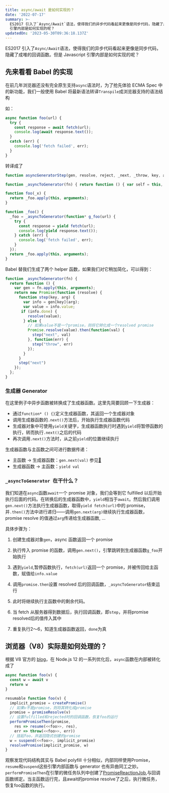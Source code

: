 ```yaml
---
title: async/await 是如何实现的？
date: '2022-07-17'
summary: >-
  ES2017 引入了`Async/Await`语法，使得我们的异步代码看起来更像是同步代码，隐藏了成堆的回调函数。但是 Javascript
  引擎内部是如何实现的呢？
updatedOn: '2023-05-30T09:36:18.137Z'
---
```




ES2017 引入了`Async/Await`语法，使得我们的异步代码看起来更像是同步代码，隐藏了成堆的回调函数。但是 Javascript 引擎内部是如何实现的呢？

## 先来看看 Babel 的实现

在前几年浏览器还没有完全原生支持`async`语法时，为了抢先体验 ECMA Spec 中的新功能，我们一般使用 Babel 将最新语法转译`Transpile`成浏览器支持的语法结构

如：

```js	
async function foo(url) {
  try {
    const response = await fetch(url);
    console.log(await response.text());
  }
  catch (err) {
    console.log('fetch failed', err);
  }
}
```

转译成了

```js
function asyncGeneratorStep(gen, resolve, reject, _next, _throw, key, arg) { try { var info = gen[key](arg); var value = info.value; } catch (error) { reject(error); return; } if (info.done) { resolve(value); } else { Promise.resolve(value).then(_next, _throw); } }

function _asyncToGenerator(fn) { return function () { var self = this, args = arguments; return new Promise(function (resolve, reject) { var gen = fn.apply(self, args); function _next(value) { asyncGeneratorStep(gen, resolve, reject, _next, _throw, "next", value); } function _throw(err) { asyncGeneratorStep(gen, resolve, reject, _next, _throw, "throw", err); } _next(undefined); }); }; }

function foo(_x) {
  return _foo.apply(this, arguments);
}

function _foo() {
  _foo = _asyncToGenerator(function* g_foo(url) {
    try {
      const response = yield fetch(url);
      console.log(yield response.text());
    } catch (err) {
      console.log('fetch failed', err);
    }
  });
  return _foo.apply(this, arguments);
}
```

Babel 替我们生成了两个 helper 函数，如果我们对它稍加简化，可以得到：

```js
function _asyncToGenerator(fn) {
  return function () {
    var gen = fn.apply(this, arguments);
    return new Promise(function (resolve) {
      function step(key, arg) {
        var info = gen[key](arg);
        var value = info.value;
       if (info.done) {
          resolve(value);
        } else {
          // 如果value不是一个promise，则将它转化成一个resolved promise
          Promise.resolve(value).then(function(val) {
            step("next", val)
          }, function(err) {
            step("throw", err)
          });
        }
      }
      step("next")
    });
  };
}
```



### 生成器 Generator

在这里例子中异步函数被转换成了生成器函数。这里先简要回顾一下生成器：

- 通过`function* () {}`定义生成器函数，其返回一个生成器对象
- 调用生成器函数的`.next()`方法后，开始执行生成器函数代码
- 生成器对象中可使用`yield`关键字，生成器函数执行时遇到`yield`将暂停函数的执行，转而执行`.next()`之后的代码
- 再次调用`.next()`方法时，从之前`yield`的位置继续执行

生成器函数与主函数之间可进行数据传递：

- 主函数 -> 生成器函数：`gen.next(val)` 参见[🔗](https://developer.mozilla.org/zh-CN/docs/Web/JavaScript/Reference/Global_Objects/Generator/next#%E5%90%91%E7%94%9F%E6%88%90%E5%99%A8%E4%BC%A0%E5%80%BC)
- 生成器函数 -> 主函数：`yield val`

### `_asyncToGenerator `在干什么？

我们知道在`async`函数`await`一个 promise 对象，我们会等到它 fulfilled 以后开始执行后面的代码。在转换后的生成器函数中，`yield`相当于`await`。然后我们调用`gen.next()`方法执行生成器函数，取得`yield fetch(url)`中的 promise，并`.then()`方法中进行递归——调用`gen.next(arg)`继续执行生成器函数，promise resolve 的值通过`arg`传递给生成器函数, ...

具体步骤为：

1. 创建生成器对象`gen`，async 函数返回一个 promise

2. 执行传入 promise 的函数，调用`gen.next()`，引擎跳转到生成器函数`g_foo`开始执行

3. 遇到`yield`,暂停函数执行，`fetch(url)`返回一个 promise，并被传回给主函数，赋值给`info.value`

4. 调用`promise.then`设置 resolved 后的回调函数，`_asyncToGenerator`结束运行

5. 此时将继续执行主函数中的剩余代码。

6. 当 fetch 从服务器得到数据后，执行回调函数，即`step`，并将promise resolved后的值传入其中
7. 重复执行2～6，知道生成器函数返回，`done`为真

## 浏览器（V8）实际是如何处理的？

根据 V8 官方的 [blog](https://v8.dev/blog/fast-async#async-functions)，在 Node.js 12 的一系列优化后，`async`函数在内部被转化成了

```js
async function foo(v) {
  const w = await v
  return w
}

resumable function foo(v) {
  implicit_promise = createPromise()
  // 如果v不是promise，则将其转化成promise
  promise = promiseResolve(v)
  // 设置fulfilled和rejected时的回调函数，恢复foo的运行
  performPromiseThen(promise,
    res => resume(<<foo>>, res),
    err => throw(<<foo>>, err))
  // 挂起foo，并返回隐式创建的promise
  w = suspend(<<foo>>, implicit_promise)
  resolvePromise(implicit_promise, w)
}
```

观察发现代码结构其实与 Babel polyfill 十分相似，内部同样使用Promise，`resume`和`suspend`这些引擎内部函数与 generator 也有异曲同工之妙。`performPromiseThen`在引擎的微任务队列中创建了[PromiseReactionJob](https://tc39.es/ecma262/#sec-promisereactionjob),与回调函数绑定。当主函数运行完，且await的promise resolve了之后，执行微任务，恢复foo函数的执行。
